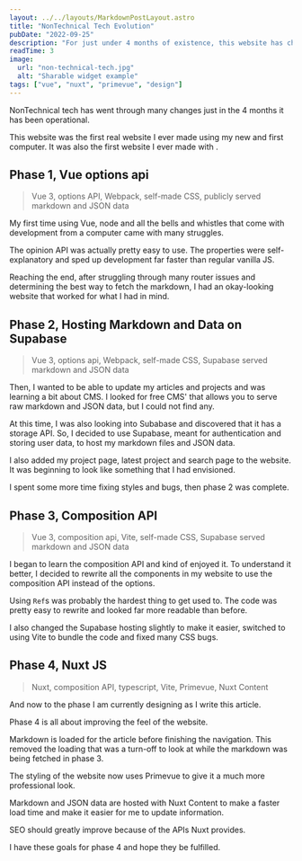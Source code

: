 ```yaml
---
layout: ../../layouts/MarkdownPostLayout.astro
title: "NonTechnical Tech Evolution"
pubDate: "2022-09-25"
description: "For just under 4 months of existence, this website has changed in many ways."
readTime: 3
image:
  url: "non-technical-tech.jpg"
  alt: "Sharable widget example"
tags: ["vue", "nuxt", "primevue", "design"]
---
```



NonTechnical tech has went through many changes just in the 4 months it has been operational.

This website was the first real website I ever made using my new and first computer. It was also the first website I ever made with <Tag name="vue"/>.

## Phase 1, Vue options api

> Vue 3, options API, Webpack, self-made CSS, publicly served markdown and JSON data

My first time using Vue, node and all the bells and whistles that come with development from a computer came with many struggles.

The opinion API was actually pretty easy to use. The properties were self-explanatory and sped up development far faster than regular vanilla JS.

Reaching the end, after struggling through many router issues and determining the best way to fetch the markdown, I had an okay-looking website that worked for what I had in mind.

## Phase 2, Hosting Markdown and Data on Supabase

> Vue 3, options api, Webpack, self-made CSS, Supabase served markdown and JSON data

Then, I wanted to be able to update my articles and projects and was learning a bit about CMS. I looked for free CMS' that allows you to serve raw markdown and JSON data, but I could not find any.

At this time, I was also looking into Subabase and discovered that it has a storage API. So, I decided to use Supabase, meant for authentication and storing user data, to host my markdown files and JSON data.

I also added my project page, latest project and search page to the website. It was beginning to look like something that I had envisioned.

I spent some more time fixing styles and bugs, then phase 2 was complete.

## Phase 3, Composition API

> Vue 3, composition api, Vite, self-made CSS, Supabase served markdown and JSON data

I began to learn the composition API and kind of enjoyed it. To understand it better, I decided to rewrite all the components in my website to use the composition API instead of the options.

Using `Ref`s was probably the hardest thing to get used to. The code was pretty easy to rewrite and looked far more readable than before.

I also changed the Supabase hosting slightly to make it easier, switched to using Vite to bundle the code and fixed many CSS bugs.

## Phase 4, Nuxt JS

> Nuxt, composition API, typescript, Vite, Primevue, Nuxt Content

And now to the phase I am currently designing as I write this article.

Phase 4 is all about improving the feel of the website.

Markdown is loaded for the article before finishing the navigation. This removed the loading that was a turn-off to look at while the markdown was being fetched in phase 3.

The styling of the website now uses Primevue to give it a much more professional look.

Markdown and JSON data are hosted with Nuxt Content to make a faster load time and make it easier for me to update information.

SEO should greatly improve because of the APIs Nuxt provides.

I have these goals for phase 4 and hope they be fulfilled.
